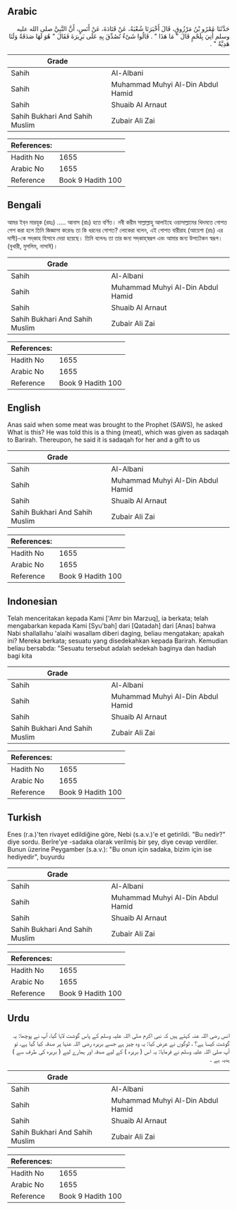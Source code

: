## Arabic


<div dir="rtl" lang="ar" style={{fontSize:'larger',backgroundColor:'#f8f9fa',padding:20}}>
حَدَّثَنَا عَمْرُو بْنُ مَرْزُوقٍ، قَالَ أَخْبَرَنَا شُعْبَةُ، عَنْ قَتَادَةَ، عَنْ أَنَسٍ، أَنَّ النَّبِيَّ صلى الله عليه وسلم أُتِيَ بِلَحْمٍ قَالَ ‏"‏ مَا هَذَا ‏"‏ ‏.‏ قَالُوا شَىْءٌ تُصُدِّقَ بِهِ عَلَى بَرِيرَةَ فَقَالَ ‏"‏ هُوَ لَهَا صَدَقَةٌ وَلَنَا هَدِيَّةٌ ‏"‏ ‏.‏
</div>
<div style={{backgroundColor:'#f8f9fa',padding:20, marginBottom: 10}}><table> <thead> <tr> <th>Grade</th> <th></th> </tr> </thead> <tbody> <tr><td>Sahih</td><td>Al-Albani</td></tr><tr><td>Sahih</td><td>Muhammad Muhyi Al-Din Abdul Hamid</td></tr><tr><td>Sahih</td><td>Shuaib Al Arnaut</td></tr><tr><td>Sahih Bukhari And Sahih Muslim</td><td>Zubair Ali Zai</td></tr></tbody></table><table> <thead> <tr> <th>References:</th> <th></th> </tr> </thead> <tbody><tr><td>Hadith No</td><td>1655</td></tr><tr><td>Arabic No</td><td>1655</td></tr><tr><td>Reference</td><td>Book 9 Hadith 100</td></tr></tbody></table></div>

## Bengali


<div dir="ltr" lang="bn" style={{fontSize:'larger',backgroundColor:'#f8f9fa',padding:20}}>
আমর ইব্‌ন মারযূক (রহঃ) ..... আনাস (রাঃ) হতে বর্ণিত। নবী করীম সাল্লাল্লাহু আলাইহে ওয়াসাল্লামের খিদমতে গোশত পেশ করা হলে তিনি জিজ্ঞাসা করেনঃ তা কি ধরনের গোশত? লোকেরা বলেন, এই গোশত বারীরাহ (আয়েশা (রাঃ) এর দাসী)-কে সদ্‌কাহ হিসাবে দেয়া হয়েছে। তিনি বলেনঃ তা তার জন্য সদ্‌কাহ্‌স্বরূপ এবং আমার জন্য উপঢৌকন স্বরূপ। (বুখারী, মুসলিম, নাসাঈ)।
</div>
<div style={{backgroundColor:'#f8f9fa',padding:20, marginBottom: 10}}><table> <thead> <tr> <th>Grade</th> <th></th> </tr> </thead> <tbody> <tr><td>Sahih</td><td>Al-Albani</td></tr><tr><td>Sahih</td><td>Muhammad Muhyi Al-Din Abdul Hamid</td></tr><tr><td>Sahih</td><td>Shuaib Al Arnaut</td></tr><tr><td>Sahih Bukhari And Sahih Muslim</td><td>Zubair Ali Zai</td></tr></tbody></table><table> <thead> <tr> <th>References:</th> <th></th> </tr> </thead> <tbody><tr><td>Hadith No</td><td>1655</td></tr><tr><td>Arabic No</td><td>1655</td></tr><tr><td>Reference</td><td>Book 9 Hadith 100</td></tr></tbody></table></div>

## English


<div dir="ltr" lang="en" style={{fontSize:'larger',backgroundColor:'#f8f9fa',padding:20}}>
Anas said when some meat was brought to the Prophet (SAWS), he asked What is this? He was told this is a thing (meat), which was given as sadaqah to Barirah. Thereupon, he said it is sadaqah for her and a gift to us
</div>
<div style={{backgroundColor:'#f8f9fa',padding:20, marginBottom: 10}}><table> <thead> <tr> <th>Grade</th> <th></th> </tr> </thead> <tbody> <tr><td>Sahih</td><td>Al-Albani</td></tr><tr><td>Sahih</td><td>Muhammad Muhyi Al-Din Abdul Hamid</td></tr><tr><td>Sahih</td><td>Shuaib Al Arnaut</td></tr><tr><td>Sahih Bukhari And Sahih Muslim</td><td>Zubair Ali Zai</td></tr></tbody></table><table> <thead> <tr> <th>References:</th> <th></th> </tr> </thead> <tbody><tr><td>Hadith No</td><td>1655</td></tr><tr><td>Arabic No</td><td>1655</td></tr><tr><td>Reference</td><td>Book 9 Hadith 100</td></tr></tbody></table></div>

## Indonesian


<div dir="ltr" lang="id" style={{fontSize:'larger',backgroundColor:'#f8f9fa',padding:20}}>
Telah menceritakan kepada Kami ['Amr bin Marzuq], ia berkata; telah mengabarkan kepada Kami [Syu'bah] dari [Qatadah] dari [Anas] bahwa Nabi shallallahu 'alaihi wasallam diberi daging, beliau mengatakan; apakah ini? Mereka berkata; sesuatu yang disedekahkan kepada Barirah. Kemudian beliau bersabda: "Sesuatu tersebut adalah sedekah baginya dan hadiah bagi kita
</div>
<div style={{backgroundColor:'#f8f9fa',padding:20, marginBottom: 10}}><table> <thead> <tr> <th>Grade</th> <th></th> </tr> </thead> <tbody> <tr><td>Sahih</td><td>Al-Albani</td></tr><tr><td>Sahih</td><td>Muhammad Muhyi Al-Din Abdul Hamid</td></tr><tr><td>Sahih</td><td>Shuaib Al Arnaut</td></tr><tr><td>Sahih Bukhari And Sahih Muslim</td><td>Zubair Ali Zai</td></tr></tbody></table><table> <thead> <tr> <th>References:</th> <th></th> </tr> </thead> <tbody><tr><td>Hadith No</td><td>1655</td></tr><tr><td>Arabic No</td><td>1655</td></tr><tr><td>Reference</td><td>Book 9 Hadith 100</td></tr></tbody></table></div>

## Turkish


<div dir="ltr" lang="tr" style={{fontSize:'larger',backgroundColor:'#f8f9fa',padding:20}}>
Enes (r.a.)'ten rivayet edildiğine göre, Nebi (s.a.v.)'e et getirildi. "Bu nedir?" diye sordu. Berîre'ye -sadaka olarak verilmiş bir şey, diye cevap verdiler. Bunun üzerine Peygamber (s.a.v.): "Bu onun için sadaka, bizim için ise hediyedir", buyurdu
</div>
<div style={{backgroundColor:'#f8f9fa',padding:20, marginBottom: 10}}><table> <thead> <tr> <th>Grade</th> <th></th> </tr> </thead> <tbody> <tr><td>Sahih</td><td>Al-Albani</td></tr><tr><td>Sahih</td><td>Muhammad Muhyi Al-Din Abdul Hamid</td></tr><tr><td>Sahih</td><td>Shuaib Al Arnaut</td></tr><tr><td>Sahih Bukhari And Sahih Muslim</td><td>Zubair Ali Zai</td></tr></tbody></table><table> <thead> <tr> <th>References:</th> <th></th> </tr> </thead> <tbody><tr><td>Hadith No</td><td>1655</td></tr><tr><td>Arabic No</td><td>1655</td></tr><tr><td>Reference</td><td>Book 9 Hadith 100</td></tr></tbody></table></div>

## Urdu


<div dir="rtl" lang="ur" style={{fontSize:'larger',backgroundColor:'#f8f9fa',padding:20}}>
انس رضی اللہ عنہ کہتے ہیں کہ نبی اکرم صلی اللہ علیہ وسلم کے پاس گوشت لایا گیا، آپ نے پوچھا: یہ گوشت کیسا ہے؟ ، لوگوں نے عرض کیا: یہ وہ چیز ہے جسے بریرہ رضی اللہ عنہا پر صدقہ کیا گیا ہے، تو آپ صلی اللہ علیہ وسلم نے فرمایا: یہ اس ( بریرہ ) کے لیے صدقہ اور ہمارے لیے ( بریرہ کی طرف سے ) ہدیہ ہے ۔
</div>
<div style={{backgroundColor:'#f8f9fa',padding:20, marginBottom: 10}}><table> <thead> <tr> <th>Grade</th> <th></th> </tr> </thead> <tbody> <tr><td>Sahih</td><td>Al-Albani</td></tr><tr><td>Sahih</td><td>Muhammad Muhyi Al-Din Abdul Hamid</td></tr><tr><td>Sahih</td><td>Shuaib Al Arnaut</td></tr><tr><td>Sahih Bukhari And Sahih Muslim</td><td>Zubair Ali Zai</td></tr></tbody></table><table> <thead> <tr> <th>References:</th> <th></th> </tr> </thead> <tbody><tr><td>Hadith No</td><td>1655</td></tr><tr><td>Arabic No</td><td>1655</td></tr><tr><td>Reference</td><td>Book 9 Hadith 100</td></tr></tbody></table></div>